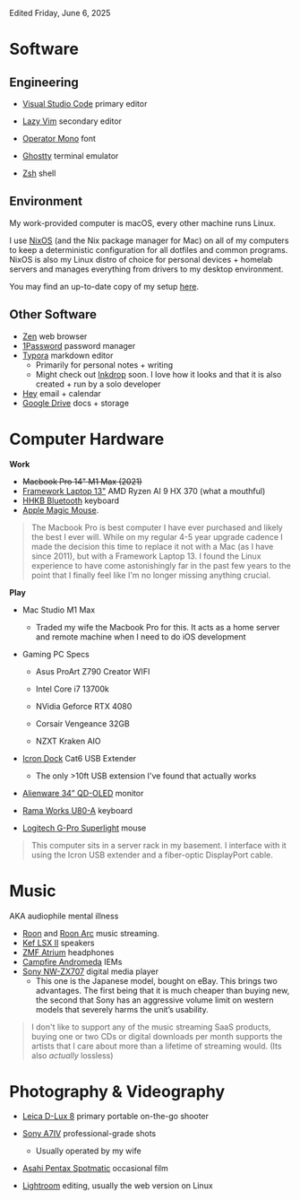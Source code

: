 ---
---

Edited Friday, June 6, 2025

# Software

## Engineering

- [Visual Studio Code](https://code.visualstudio.com/) primary editor
- [Lazy Vim](https://lazyvim.github.io) secondary editor
- [Operator Mono](https://typography.com/blog/introducing-operator) font

- [Ghostty](https://ghostty.org) terminal emulator
- [Zsh](https://zsh.sourceforge.io/) shell



## Environment

My work-provided computer is macOS, every other machine runs Linux.

I use [NixOS](https://nixos.org) (and the Nix package manager for Mac) on all of my computers to keep a deterministic configuration for all dotfiles and common programs. NixOS is also my Linux distro of choice for personal devices + homelab servers and manages everything from drivers to my desktop environment.

You may find an up-to-date copy of my setup [here](https://github.com/henrysipp/nix-setup).



## Other Software

- [Zen](https://zen-browser.app) web browser
- [1Password](https://1password.com) password manager
- [Typora](https://typora.com) markdown editor
  - Primarily for personal notes + writing
  - Might check out [Inkdrop](https://inkdrop.com) soon. I love how it looks and that it is also created + run by a solo developer
- [Hey](https://hey.com) email + calendar
- [Google Drive](https://drive.google.com) docs + storage




# Computer Hardware
**Work**

- ~~Macbook Pro 14" M1 Max (2021)~~
- [Framework Laptop 13"](https://frame.work/laptop13) AMD Ryzen AI 9 HX 370 (what a mouthful)
- [HHKB Bluetooth](https://hhkeyboard.us/) keyboard
- [Apple Magic Mouse](https://www.apple.com/shop/product/MXK53AM/A/magic-mouse-usb%E2%80%91c-white-multi-touch-surface).

> The Macbook Pro is best computer I have ever purchased and likely the best I ever will. While on my regular 4-5 year upgrade cadence I made the decision this time to replace it not with a Mac (as I have since 2011), but with a Framework Laptop 13. I found the Linux experience to have come astonishingly far in the past few years to the point that I finally feel like I'm no longer missing anything crucial.



**Play**

- Mac Studio M1 Max
  - Traded my wife the Macbook Pro for this. It acts as a home server and remote machine when I need to do iOS development

- Gaming PC Specs

  - Asus ProArt Z790 Creator WIFI

  - Intel Core i7 13700k

  - NVidia Geforce RTX 4080

  - Corsair Vengeance 32GB

  - NZXT Kraken AIO

- [Icron Dock](https://www.icron.com/product-category/usb-extenders/) Cat6 USB Extender
  - The only >10ft USB extension I've found that actually works
  
-  [Alienware 34” QD-OLED](https://www.dell.com/en-us/shop/alienware-32-4k-qd-oled-gaming-monitor-aw3225qf/apd/210-blmq/monitors-monitor-accessories) monitor

- [Rama Works U80-A](https://ramaworks.store/products/u80-a-seq2) keyboard
- [Logitech G-Pro Superlight](https://www.logitechg.com/en-us/products/gaming-mice/pro-x-superlight-wireless-mouse.html) mouse

> This computer sits in a server rack in my basement. I interface with it using the Icron USB extender and a fiber-optic DisplayPort cable.



# Music
AKA audiophile mental illness

- [Roon](https://roon.app/en/) and [Roon Arc](https://roon.app/en/arc) music streaming.
- [Kef LSX II](https://us.kef.com/products/lsx-2) speakers
- [ZMF Atrium](https://shop.zmfheadphones.com/products/atrium) headphones 
- [Campfire Andromeda](https://www.campfireaudio.com/products/andromeda-emerald-sea) IEMs
- [Sony NW-ZX707](https://electronics.sony.com/audio/walkman-digital-recorders/all-walkman-digital-recorders/p/nwzx707-b) digital media player
  - This one is the Japanese model, bought on eBay. This brings two advantages. The first being that it is much cheaper than buying new, the second that Sony has an aggressive volume limit on western models that severely harms the unit’s usability.

> I don't like to support any of the music streaming SaaS products, buying one or two CDs or digital downloads per month supports the artists that I care about more than a lifetime of streaming would. (Its also _actually_ lossless)

# Photography & Videography

- [Leica D-Lux 8](https://leica-camera.com/en-US/photography/cameras/d-lux/d-lux-8) primary portable on-the-go shooter

- [Sony A7IV](https://electronics.sony.com/imaging/interchangeable-lens-cameras/all-interchangeable-lens-cameras/p/ilce7m4-b) professional-grade shots
  - Usually operated by my wife
- [Asahi Pentax Spotmatic](https://en.wikipedia.org/wiki/Pentax_Spotmatic) occasional film

- [Lightroom](http://adobe.com/products/photoshop-lightroom) editing, usually the web version on Linux